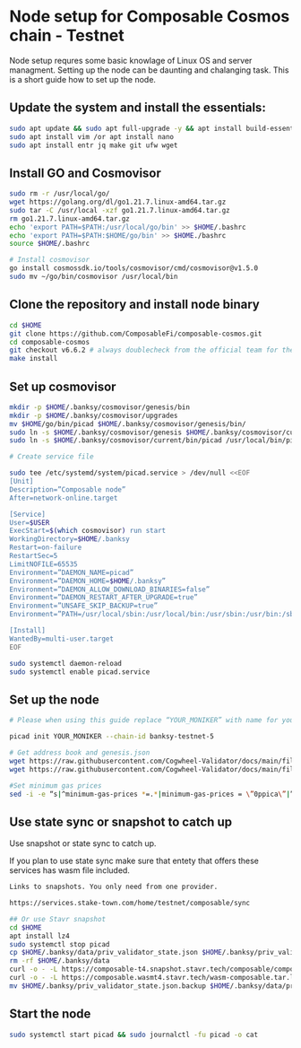 
# Node setup for Composable Cosmos chain - Testnet

Node setup requres some basic knowlage of Linux OS and server managment. Setting up the node
can be daunting and chalanging task. This is a short guide how to set up the node.

## Update the system and install the essentials:

```bash
sudo apt update && sudo apt full-upgrade -y && apt install build-essential 
sudo apt install vim /or apt install nano 
sudo apt install entr jq make git ufw wget 
```

## Install GO and Cosmovisor

```bash
sudo rm -r /usr/local/go/
wget https://golang.org/dl/go1.21.7.linux-amd64.tar.gz
sudo tar -C /usr/local -xzf go1.21.7.linux-amd64.tar.gz
rm go1.21.7.linux-amd64.tar.gz
echo 'export PATH=$PATH:/usr/local/go/bin' >> $HOME/.bashrc
echo 'export PATH=$PATH:$HOME/go/bin' >> $HOME./bashrc
source $HOME/.bashrc

# Install cosmovisor
go install cosmossdk.io/tools/cosmovisor/cmd/cosmovisor@v1.5.0
sudo mv ~/go/bin/cosmovisor /usr/local/bin
```

## Clone the repository and install node binary

```bash
cd $HOME 
git clone https://github.com/ComposableFi/composable-cosmos.git
cd composable-cosmos 
git checkout v6.6.2 # always doublecheck from the official team for the right version
make install
```

## Set up cosmovisor

```bash 
mkdir -p $HOME/.banksy/cosmovisor/genesis/bin
mkdir -p $HOME/.banksy/cosmovisor/upgrades
mv $HOME/go/bin/picad $HOME/.banksy/cosmovisor/genesis/bin/
sudo ln -s $HOME/.banksy/cosmovisor/genesis $HOME/.banksy/cosmovisor/current -f
sudo ln -s $HOME/.banksy/cosmovisor/current/bin/picad /usr/local/bin/picad -f

# Create service file

sudo tee /etc/systemd/system/picad.service > /dev/null <<EOF
[Unit]
Description=”Composable node”
After=network-online.target

[Service]
User=$USER
ExecStart=$(which cosmovisor) run start
WorkingDirectory=$HOME/.banksy
Restart=on-failure 
RestartSec=5
LimitNOFILE=65535
Environment=”DAEMON_NAME=picad”
Environment=”DAEMON_HOME=$HOME/.banksy”
Environment=”DAEMON_ALLOW_DOWNLOAD_BINARIES=false”
Environment=”DAEMON_RESTART_AFTER_UPGRADE=true”
Environment=”UNSAFE_SKIP_BACKUP=true”
Environment=”PATH=/usr/local/sbin:/usr/local/bin:/usr/sbin:/usr/bin:/sbin:/bin:/usr/games:/usr/local/games:/snap/bin:$HOME/.banksy/cosmovisor/current/bin”

[Install]
WantedBy=multi-user.target
EOF

sudo systemctl daemon-reload
sudo systemctl enable picad.service
```

## Set up the node 

```bash
# Please when using this guide replace “YOUR_MONIKER” with name for your node.

picad init YOUR_MONIKER --chain-id banksy-testnet-5

# Get address book and genesis.json
wget https://raw.githubusercontent.com/Cogwheel-Validator/docs/main/files/composable-testnet/genesis.json -O $HOME/.banksy/config/genesis.json
wget https://raw.githubusercontent.com/Cogwheel-Validator/docs/main/files/composable-testnet/addrbook.json -O $HOME/.banksy/config/addrbook.json

#Set minimum gas prices
sed -i -e “s|^minimum-gas-prices *=.*|minimum-gas-prices = \”0ppica\”|” $HOME/.banksy/config/app.toml
```

## Use state sync or snapshot to catch up

Use snapshot or state sync to catch up.


<Callout type="warning" emoji="⚠️">
  If you plan to use state sync make sure that entety that offers these services
   has wasm file included.
</Callout>

``` bash
Links to snapshots. You only need from one provider.

https://services.stake-town.com/home/testnet/composable/sync

## Or use Stavr snapshot
cd $HOME
apt install lz4
sudo systemctl stop picad
cp $HOME/.banksy/data/priv_validator_state.json $HOME/.banksy/priv_validator_state.json.backup
rm -rf $HOME/.banksy/data
curl -o - -L https://composable-t4.snapshot.stavr.tech/composable/composable-snap.tar.lz4 | lz4 -c -d - | tar -x -C $HOME/.banksy --strip-components 2
curl -o - -L https://composable.wasmt4.stavr.tech/wasm-composable.tar.lz4 | lz4 -c -d - | tar -x -C $HOME/.banksy --strip-components 2
mv $HOME/.banksy/priv_validator_state.json.backup $HOME/.banksy/data/priv_validator_state.json

```

## Start the node

```bash
sudo systemctl start picad && sudo journalctl -fu picad -o cat
```